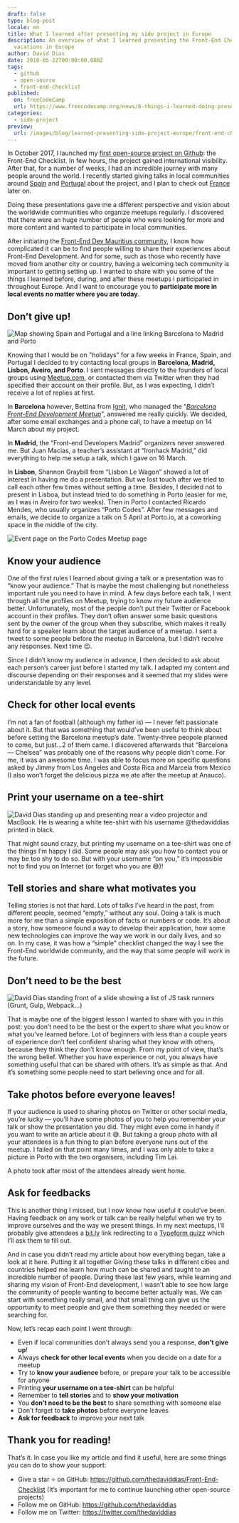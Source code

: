 ```yaml
---
draft: false
type: blog-post
locale: en
title: What I learned after presenting my side project in Europe
description: An overview of what I learned presenting the Front-End Checklist during my
  vacations in Europe
author: David Dias
date: 2018-05-22T00:00:00.000Z
tags:
  - github
  - open-source
  - front-end-checklist
published:
  on: freeCodeCamp
  url: https://www.freecodecamp.org/news/8-things-i-learned-doing-presentations-in-europe-about-the-front-end-checklist-c37ac18e3b4f/
categories:
  - side-project
preview:
  url: /images/blog/learned-presenting-side-project-europe/front-end-checklist-presentation-wall.jpeg
---
```


In October 2017, I launched my [first open-source project on Github](https://medium.freecodecamp.org/how-my-first-project-won-6000-stars-on-github-in-5-days-6340ec99829e): the Front-End Checklist. In few hours, the project gained international visibility. After that, for a number of weeks, I had an incredible journey with many people around the world. I recently started giving talks in local communities around [Spain](https://en.wikipedia.org/wiki/Spain) and [Portugal](https://en.wikipedia.org/wiki/Portugal) about the project, and I plan to check out [France](https://en.wikipedia.org/wiki/France) later on.

Doing these presentations gave me a different perspective and vision about the worldwide communities who organize meetups regularly. I discovered that there were an huge number of people who were looking for more and more content and wanted to participate in local communities.

After initiating the [Front-End Dev Mauritius community](https://www.facebook.com/groups/frontenddevmauritius), I know how complicated it can be to find people willing to share their experiences about Front-End Development. And for some, such as those who recently have moved from another city or country, having a welcoming tech community is important to getting setting up.
I wanted to share with you some of the things I learned before, during, and after these meetups I participated in throughout Europe. And I want to encourage you to **participate more in local events no matter where you are today**.

## Don’t give up!

![Map showing Spain and Portugal and a line linking Barcelona to Madrid and Porto](/images/blog/learned-presenting-side-project-europe/map-front-end-checklist-conference.png 'Barcelona, Madrid and Porto')

Knowing that I would be on "holidays" for a few weeks in France, Spain, and Portugal I decided to try contacting local groups in **Barcelona, Madrid, Lisbon, Aveiro, and Porto**. I sent messages directly to the founders of local groups using [Meetup.com](https://www.meetup.com/), or contacted them via Twitter when they had specified their account on their profile. But, as I was expecting, I didn’t receive a lot of replies at first.

In **Barcelona** however, Bettina from [Ignit](https://itnig.net/), who managed the “_[Barcelona Front-End Development Meetup](https://www.meetup.com/fr-FR/Barcelona-Front-End-Development-Meetup/)_”, answered me really quickly. We decided, after some email exchanges and a phone call, to have a meetup on 14 March about my project.

In **Madrid**, the “Front-end Developers Madrid” organizers never answered me. But Juan Macias, a teacher’s assistant at “Ironhack Madrid,” did everything to help me setup a talk, which I gave on 16 March.

In **Lisbon**, Shannon Graybill from “Lisbon Le Wagon” showed a lot of interest in having me do a presentation. But we lost touch after we tried to call each other few times without setting a time. Besides, I decided not to present in Lisboa, but instead tried to do something in Porto (easier for me, as I was in Aveiro for two weeks).
Then in Porto I contacted Ricardo Mendes, who usually organizes “Porto Codes”. After few messages and emails, we decide to organize a talk on 5 April at Porto.io, at a coworking space in the middle of the city.

![Event page on the Porto Codes Meetup page](/images/blog/learned-presenting-side-project-europe/meetup-front-end-checklist-madrid.jpeg)

## Know your audience

One of the first rules I learned about giving a talk or a presentation was to “know your audience.” That is maybe the most challenging but nonetheless important rule you need to have in mind.
A few days before each talk, I went through all the profiles on Meetup, trying to know my future audience better. Unfortunately, most of the people don’t put their Twitter or Facebook account in their profiles. They don’t often answer some basic questions sent by the owner of the group when they subscribe, which makes it really hard for a speaker learn about the target audience of a meetup.
I sent a tweet to some people before the meetup in Barcelona, but I didn’t receive any responses. Next time 😉.

<Tweet url="https://twitter.com/TheDavidDias/status/972860228457975808" />

Since I didn’t know my audience in advance, I then decided to ask about each person’s career just before I started my talk. I adapted my content and discourse depending on their responses and it seemed that my slides were understandable by any level.

## Check for other local events

I’m not a fan of football (although my father is) — I never felt passionate about it. But that was something that would’ve been useful to think about before setting the Barcelona meetup’s date. Twenty-three peopole planned to come, but just…2 of them came. I discovered afterwards that “Barcelona — Chelsea” was probably one of the reasons why people didn’t come.
For me, it was an awesome time. I was able to focus more on specific questions asked by Jimmy from Los Angeles and Costa Rica and Marcela from Mexico (I also won’t forget the delicious pizza we ate after the meetup at Anauco).

## Print your username on a tee-shirt

![David Dias standing up and presenting near a video projector and MacBook. He is wearing a white tee-shirt with his username @thedaviddias printed in black.](/images/blog/learned-presenting-side-project-europe/iron-hack-david-dias-spain.jpeg 'Ironhack in Madrid (Spain)')

That might sound crazy, but printing my username on a tee-shirt was one of the things I’m happy I did. Some people may ask you how to contact you or may be too shy to do so. But with your username “on you,” it’s impossible not to find you on Internet (or forget who you are 😅)!

<Tweet url="https://twitter.com/itnig/status/973996442636472320" />

<Tweet url="https://twitter.com/SoyJuanMacias/status/974736513266339840" />

<Tweet url="https://twitter.com/locks/status/981961050827390982" />

## Tell stories and share what motivates you

Telling stories is not that hard.
Lots of talks I’ve heard in the past, from different people, seemed “empty,” without any soul. Doing a talk is much more for me than a simple exposition of facts or numbers or code. It’s about a story, how someone found a way to develop their application, how some new technologies can improve the way we work in our daily lives, and so on.
In my case, it was how a “simple” checklist changed the way I see the Front-End worldwide community, and the way that some people will work in the future.

## Don’t need to be the best

![David Dias standing front of a slide showing a list of JS task runners (Grunt, Gulp, Webpack...)](/images/blog/learned-presenting-side-project-europe/talking-about-task-runners.jpeg 'Talking about task runners at Ironhack Madrid')

That is maybe one of the biggest lesson I wanted to share with you in this post: you don’t need to be the best or the expert to share what you know or what you’ve learned before.
Lot of beginners with less than a couple years of experience don’t feel confident sharing what they know with others, because they think they don’t know enough.
From my point of view, that’s the wrong belief. Whether you have experience or not, you always have something useful that can be shared with others. It’s as simple as that. And it’s something some people need to start believing once and for all.

## Take photos before everyone leaves!

If your audience is used to sharing photos on Twitter or other social media, you’re lucky — you’ll have some photos of you to help you remember your talk or show the presentation you did. They might even come in handy if you want to write an article about it 😅.
But taking a group photo with all your attendees is a fun thing to plan before everyone runs out of the meetup. I failed on that point many times, and I was only able to take a picture in Porto with the two organisers, including Tim Lai.

<Tweet url="https://twitter.com/TheDavidDias/status/982013829969301505" />

A photo took after most of the attendees already went home.

## Ask for feedbacks

This is another thing I missed, but I now know how useful it could’ve been. Having feedback on any work or talk can be really helpful when we try to improve ourselves and the way we present things.
In my next meetups, I’ll probably give attendees a [bit.ly](https://bitly.com/) link redirecting to a [Typeform quizz](https://www.typeform.com/) which I’ll ask them to fill out.

And in case you didn’t read my article about how everything began, take a look at it here.
Putting it all together
Giving these talks in different cities and countries helped me learn how much can be shared and taught to an incredible number of people. During these last few years, while learning and sharing my vision of Front-End development, I wasn’t able to see how large the community of people wanting to become better actually was.
We can start with something really small, and that small thing can give us the opportunity to meet people and give them something they needed or were searching for.

Now, let’s recap each point I went through:

- Even if local communities don’t always send you a response, **don’t give up**!
- Always **check for other local events** when you decide on a date for a meetup
- Try to **know your audience** before, or prepare your talk to be accessible for anyone
- Printing **your username on a tee-shirt** can be helpful
- Remember to **tell stories** and to **show your motivation**
- You **don’t need to be the best** to share something with someone else
- Don’t forget to **take photos** before everyone leaves
- **Ask for feedback** to improve your next talk

## Thank you for reading!

That’s it. In case you like my article and find it useful, here are some things you can do to show your support:

- Give a star ⭐️ on GitHub: https://github.com/thedaviddias/Front-End-Checklist (It’s important for me to continue launching other open-source projects)
- Follow me on GitHub: https://github.com/thedaviddias
- Follow me on Twitter: https://twitter.com/thedaviddias
